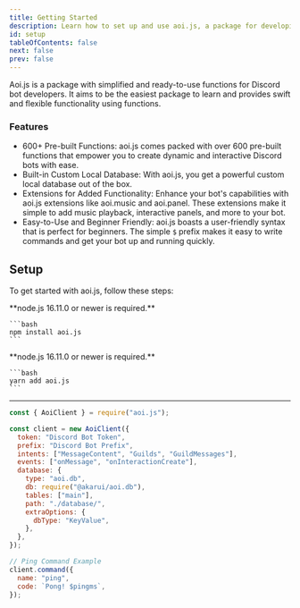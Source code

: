 ```yaml
---
title: Getting Started
description: Learn how to set up and use aoi.js, a package for developing Discord bots with simplified and ready-to-use functions.
id: setup
tableOfContents: false
next: false
prev: false
---
```


Aoi.js is a package with simplified and ready-to-use functions for Discord bot developers. It aims to be the easiest package to learn and provides swift and flexible functionality using functions.

### Features

- 600+ Pre-built Functions: aoi.js comes packed with over 600 pre-built functions that empower you to create dynamic and interactive Discord bots with ease.
- Built-in Custom Local Database: With aoi.js, you get a powerful custom local database out of the box.
- Extensions for Added Functionality: Enhance your bot's capabilities with aoi.js extensions like aoi.music and aoi.panel. These extensions make it simple to add music playback, interactive panels, and more to your bot.
- Easy-to-Use and Beginner Friendly: aoi.js boasts a user-friendly syntax that is perfect for beginners. The simple `$` prefix makes it easy to write commands and get your bot up and running quickly.

## Setup

To get started with aoi.js, follow these steps:


<Tabs>
  <TabItem label="npm">
    **node.js 16.11.0 or newer is required.**

    ```bash
    npm install aoi.js
    ```

  </TabItem >
  <TabItem label="yarn">
    **node.js 16.11.0 or newer is required.**

    ```bash
    yarn add aoi.js
    ```

  </TabItem>
</Tabs>

---

```javascript title="index.js"
const { AoiClient } = require("aoi.js");

const client = new AoiClient({
  token: "Discord Bot Token",
  prefix: "Discord Bot Prefix",
  intents: ["MessageContent", "Guilds", "GuildMessages"],
  events: ["onMessage", "onInteractionCreate"],
  database: {
    type: "aoi.db",
    db: require("@akarui/aoi.db"),
    tables: ["main"],
    path: "./database/",
    extraOptions: {
      dbType: "KeyValue",
    },
  },
});

// Ping Command Example
client.command({
  name: "ping",
  code: `Pong! $pingms`,
});
```

<LinkCard
  title="Getting Started with Command Handlers"
  description="Learn how to handle commands clean and correct."
  href="/guides/other/handler"
/>

<LinkCard
  title="Get started with Client Variables"
  description="Learn how to use and create Client Variables."
  href="/guides/other/variables"
/>
